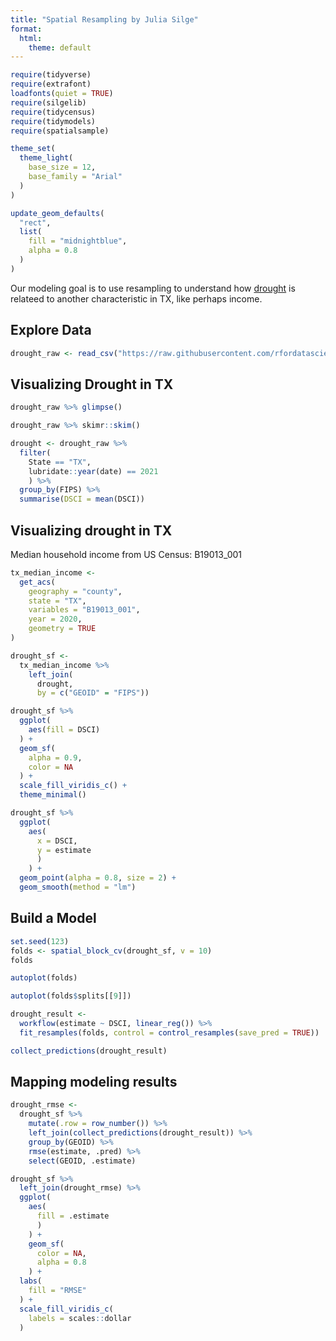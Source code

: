 ```yaml
---
title: "Spatial Resampling by Julia Silge"
format:
  html:
    theme: default
---
```


```r
require(tidyverse)
require(extrafont)
loadfonts(quiet = TRUE)
require(silgelib)
require(tidycensus)
require(tidymodels)
require(spatialsample)

```

```r
theme_set(
  theme_light(
    base_size = 12, 
    base_family = "Arial"
  )
)

update_geom_defaults(
  "rect",
  list(
    fill = "midnightblue",
    alpha = 0.8
  )
)

```

Our modeling goal is to use resampling to understand how [drought](https://github.com/rfordatascience/tidytuesday/tree/master/data/2022/2022-06-14) is relateed to another characteristic in TX, like perhaps income. 

## Explore Data 

```r
drought_raw <- read_csv("https://raw.githubusercontent.com/rfordatascience/tidytuesday/master/data/2022/2022-06-14/drought-fips.csv")
```

## Visualizing Drought in TX

```r
drought_raw %>% glimpse()

drought_raw %>% skimr::skim()

```

```r

drought <- drought_raw %>% 
  filter(
    State == "TX",
    lubridate::year(date) == 2021
    ) %>% 
  group_by(FIPS) %>% 
  summarise(DSCI = mean(DSCI))

```

## Visualizing drought in TX 

Median household income from US Census: B19013_001

```r

tx_median_income <- 
  get_acs(
    geography = "county",
    state = "TX",
    variables = "B19013_001",
    year = 2020, 
    geometry = TRUE
)

```


```r
drought_sf <- 
  tx_median_income %>% 
    left_join(
      drought,
      by = c("GEOID" = "FIPS"))

```


```r

drought_sf %>% 
  ggplot(
    aes(fill = DSCI)
  ) +
  geom_sf(
    alpha = 0.9, 
    color = NA
  ) +
  scale_fill_viridis_c() +
  theme_minimal()


```


```r
drought_sf %>% 
  ggplot(
    aes(
      x = DSCI, 
      y = estimate
      )
    ) +
  geom_point(alpha = 0.8, size = 2) +
  geom_smooth(method = "lm")
```

## Build a Model

```r
set.seed(123)
folds <- spatial_block_cv(drought_sf, v = 10)
folds
```


```r
autoplot(folds)
```
```r
autoplot(folds$splits[[9]])
```

```r
drought_result <- 
  workflow(estimate ~ DSCI, linear_reg()) %>% 
  fit_resamples(folds, control = control_resamples(save_pred = TRUE))

```

```r
collect_predictions(drought_result)
```

## Mapping modeling results

```r
drought_rmse <- 
  drought_sf %>% 
    mutate(.row = row_number()) %>% 
    left_join(collect_predictions(drought_result)) %>% 
    group_by(GEOID) %>% 
    rmse(estimate, .pred) %>% 
    select(GEOID, .estimate)

```

```r
drought_sf %>% 
  left_join(drought_rmse) %>% 
  ggplot(
    aes(
      fill = .estimate
      )
    ) +
    geom_sf(
      color = NA, 
      alpha = 0.8
    ) +
  labs(
    fill = "RMSE"
  ) +
  scale_fill_viridis_c(
    labels = scales::dollar
  )

```

